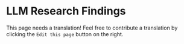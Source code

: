 # LLM Research Findings


This page needs a translation! Feel free to contribute a translation by clicking the `Edit this page` button on the right.

<ContentFileNames section="research" lang="fi"/>
